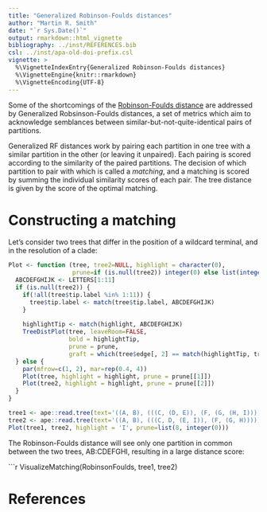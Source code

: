 ```yaml
---
title: "Generalized Robinson-Foulds distances"
author: "Martin R. Smith"
date: "`r Sys.Date()`"
output: rmarkdown::html_vignette
bibliography: ../inst/REFERENCES.bib
csl: ../inst/apa-old-doi-prefix.csl
vignette: >
  %\VignetteIndexEntry{Generalized Robinson-Foulds distances}
  %\VignetteEngine{knitr::rmarkdown}
  %\VignetteEncoding{UTF-8}
---
```


Some of the shortcomings of the [Robinson-Foulds distance](Robinson-Foulds.html)
are addressed by Generalized Robsinson-Foulds distances, a set of metrics which
aim to acknowledge semblances between similar-but-not-quite-identical
pairs of partitions.

Generalized RF distances work by pairing each partition in one tree with a 
similar partition in the other (or leaving it unpaired).  Each pairing is
scored according to the similarity of the paired partitions.  The decision
of which partition to pair with which is called a _matching_, and a matching
is scored by summing the individual similarity scores of each pair.
The tree distance is given by the score of the optimal matching.

# Constructing a matching

Let's consider two trees that differ in the position of a wildcard terminal,
and in the resolution of a clade:

```r
Plot <- function (tree, tree2=NULL, highlight = character(0),
                  prune=if (is.null(tree2)) integer(0) else list(integer(0), integer(0))) {
  ABCDEFGHIJK <- LETTERS[1:11]
  if (is.null(tree2)) {
    if(!all(tree$tip.label %in% 1:11)) {
      tree$tip.label <- match(tree$tip.label, ABCDEFGHIJK)
    }
    
    highlightTip <- match(highlight, ABCDEFGHIJK)
    TreeDistPlot(tree, leaveRoom=FALSE, 
                 bold = highlightTip,
                 prune = prune,
                 graft = which(tree$edge[, 2] == match(highlightTip, tree$tip.label)))
  } else {
    par(mfrow=c(1, 2), mar=rep(0.4, 4))
    Plot(tree, highlight = highlight, prune = prune[[1]])
    Plot(tree2, highlight = highlight, prune = prune[[2]])
  }
}
```

```r
tree1 <- ape::read.tree(text='((A, B), (((C, (D, E)), (F, (G, (H, I))))));')
tree2 <- ape::read.tree(text='((A, B), (((C, D, (E, I)), (F, (G, H)))));')
Plot(tree1, tree2, highlight = 'I', prune=list(8, integer(0)))
```

The Robinson-Foulds distance will see only one partition in common between the two
trees, AB:CDEFGHI, resulting in a large distance score:

```r
VisualizeMatching(RobinsonFoulds, tree1, tree2)

# References